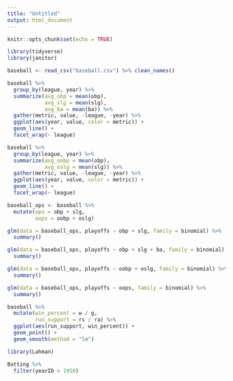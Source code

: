 ```yaml
---
title: "Untitled"
output: html_document
---
```


```r
knitr::opts_chunk$set(echo = TRUE)
```

```r
library(tidyverse)
library(janitor)

baseball <- read_csv("baseball.csv") %>% clean_names()
```

```r
baseball %>% 
  group_by(league, year) %>% 
  summarize(avg_obp = mean(obp), 
            avg_slg = mean(slg), 
            avg_ba = mean(ba)) %>% 
  gather(metric, value, -league, -year) %>% 
  ggplot(aes(year, value, color = metric)) + 
  geom_line() + 
  facet_wrap(~ league)
```
```r
baseball %>% 
  group_by(league, year) %>% 
  summarize(avg_oobp = mean(obp), 
            avg_oslg = mean(slg)) %>% 
  gather(metric, value, -league, -year) %>% 
  ggplot(aes(year, value, color = metric)) + 
  geom_line() + 
  facet_wrap(~ league)
```


```r
baseball_ops <- baseball %>% 
  mutate(ops = obp + slg, 
         oops = oobp + oslg) 

glm(data = baseball_ops, playoffs ~ obp + slg, family = binomial) %>% 
  summary()

glm(data = baseball_ops, playoffs ~ obp + slg + ba, family = binomial) %>% 
  summary()

glm(data = baseball_ops, playoffs ~ oobp + oslg, family = binomial) %>% 
  summary()

glm(data = baseball_ops, playoffs ~ oops, family = binomial) %>% 
  summary()
```
```r
baseball %>% 
  mutate(win_percent = w / g, 
         run_support = rs / ra) %>% 
  ggplot(aes(run_support, win_percent)) + 
  geom_point() +
  geom_smooth(method = "lm")
```
```r
library(Lahman)

Batting %>% 
  filter(yearID > 1950) 

```

